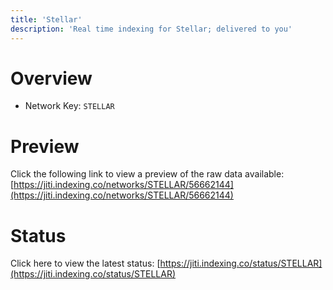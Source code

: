 ```yaml
---
title: 'Stellar'
description: 'Real time indexing for Stellar; delivered to you'
---
```


# Overview
- Network Key: `STELLAR`

# Preview
Click the following link to view a preview of the raw data available: [https://jiti.indexing.co/networks/STELLAR/56662144](https://jiti.indexing.co/networks/STELLAR/56662144)

# Status
Click here to view the latest status: [https://jiti.indexing.co/status/STELLAR](https://jiti.indexing.co/status/STELLAR)
